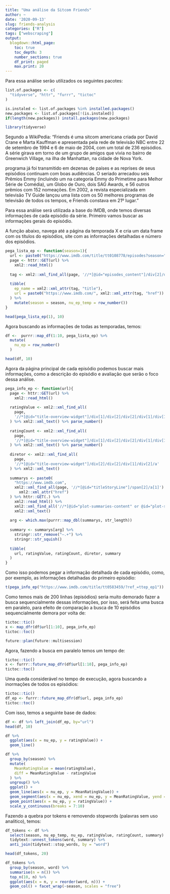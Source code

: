 ```yaml
---
title: "Uma análise da Sitcom Friends"
author: ~
date: '2020-09-13'
slug: friends-analysis
categories: ["R"]
tags: ["webscraping"]
output:
  blogdown::html_page:
    toc: true
    toc_depth: 3
    number_sections: true
    df_print: paged
    max.print: 20
---
```


Para essa análise serão utilizados os seguintes pacotes:

```r
list.of.packages <- c(
  "tidyverse", "httr", "furrr", "tictoc"
)

is.instaled <- list.of.packages %in% installed.packages()
new.packages <- list.of.packages[!(is.instaled)]
if(length(new.packages)) install.packages(new.packages)

library(tidyverse)
```

Segundo a WikiPedia: "Friends é uma sitcom americana criada por David Crane e 
Marta Kauffman e apresentada pela rede de televisão NBC entre 22 de setembro 
de 1994 e 6 de maio de 2004, com um total de 236 episódios. A série girava em 
torno de um grupo de amigos que vivia no bairro de Greenwich Village, na ilha 
de Manhattan, na cidade de Nova York.

programa já foi transmitido em dezenas de países e as reprises de seus 
episódios continuam com boas audiências. O seriado arrecadou seis Prêmios 
Emmy (incluindo um na categoria Emmy do Primetime para Melhor Série de 
Comédia), um Globo de Ouro, dois SAG Awards, e 56 outros prêmios com 152 
nomeações. Em 2002, a revista especializada em televisão TV Guide lançou uma 
lista com os 50 melhores programas de televisão de todos os tempos, e Friends 
constava em 21º lugar."

Para essa análise será utilizada a base do IMDB, onde temos diversas informações
de cada episódio da série. Primeiro vamos buscar as informações gerais do 
episódio.

A função abaixo, navega até a página da temporada X e cria um data frame com os 
títulos do episódios, site com as informações detalhadas e número dos episódios.

```r
pega_lista_ep <- function(season=1){
  url <- paste0("https://www.imdb.com/title/tt0108778/episodes?season=", season)
  page <- httr::GET(url) %>% 
    xml2::read_html()
  
  tag <- xml2::xml_find_all(page, '//*[@id="episodes_content"]/div[2]/div[2]/div/div[2]/strong/a')
  
  tibble(
    ep_name = xml2::xml_attr(tag, "title"),
    url = paste0("https://www.imdb.com/", xml2::xml_attr(tag, "href"))
  ) %>% 
    mutate(season = season, nu_ep_temp = row_number())
}

head(pega_lista_ep(1), 10)
```

Agora buscando as informações de todas as temporadas, temos:

```r
df <-  purrr::map_df(1:10, pega_lista_ep) %>% 
  mutate(
    nu_ep = row_number()
  )

head(df, 10)
```

Agora da página principal de cada episódio podemos buscar mais informações, como
a descrição do episódio e avaliação que serão o foco dessa análise.

```r
pega_info_ep <- function(url){
  page <- httr::GET(url) %>% 
    xml2::read_html() 
  
  ratingValue <- xml2::xml_find_all(
    page,
    '//*[@id="title-overview-widget"]/div[1]/div[2]/div[2]/div[1]/div[1]/div[1]/strong/span'
  ) %>% xml2::xml_text() %>% parse_number()
  
  ratingCount <- xml2::xml_find_all(
    page,
    '//*[@id="title-overview-widget"]/div[1]/div[2]/div[2]/div[1]/div[1]/a/span'
  ) %>% xml2::xml_text() %>% parse_number()
  
  diretor <- xml2::xml_find_all(
    page,
    '//*[@id="title-overview-widget"]/div[2]/div[2]/div[1]/div[2]/a'
  ) %>% xml2::xml_text()
  
  summarys <- paste0(
    "https://www.imdb.com",
    xml2::xml_find_all(page, '//*[@id="titleStoryLine"]/span[2]/a[1]') %>% 
      xml2::xml_attr("href")
  ) %>% httr::GET(.) %>% 
    xml2::read_html() %>% 
    xml2::xml_find_all('//*[@id="plot-summaries-content" or @id="plot-synopsis-content"]/li') %>% 
    xml2::xml_text()
  
  arg <- which.max(purrr::map_dbl(summarys, str_length))
  
  summary <- summarys[arg] %>% 
    stringr::str_remove("—.+") %>% 
    stringr::str_squish()
  
  tibble(
    url, ratingValue, ratingCount, diretor, summary
  )
}
```

Como isso podemos pegar a informação detalhada de cada episódio, como, por 
exemplo, as informações detalhadas do primeiro episódio:

```r
t(pega_info_ep("https://www.imdb.com/title/tt0583459/?ref_=ttep_ep1"))
```

Como temos mais de 200 linhas (episódios) seria muito demorado fazer a busca 
sequencialmente dessas informações, por isso, será feita uma busca em paralelo, 
para efeito de comparação a busca de 10 episódios sequencialmente demora por 
volta de:

```r
tictoc::tic()
x <- map_dfr(df$url[1:10], pega_info_ep)
tictoc::toc()
```
```r
future::plan(future::multisession)
```

Agora, fazendo a busca em paralelo temos um tempo de:

```r
tictoc::tic()
x <- furrr::future_map_dfr(df$url[1:10], pega_info_ep)
tictoc::toc()
```

Uma queda considerável no tempo de execução, agora buscando a inormações de 
todos os episódios:

```r
tictoc::tic()
df_ep <- furrr::future_map_dfr(df$url, pega_info_ep)
tictoc::toc()
```

Com isso, temos a seguinte base de dados:

```r
df <- df %>% left_join(df_ep, by="url")
head(df, 10)
```



```r
df %>% 
  ggplot(aes(x = nu_ep, y = ratingValue)) +
  geom_line()
```

```r
df %>% 
  group_by(season) %>% 
  mutate(
    MeanRatingValue = mean(ratingValue),
    diff = MeanRatingValue - ratingValue
  ) %>% 
  ungroup() %>% 
  ggplot() + 
  geom_line(aes(x = nu_ep, y = MeanRatingValue)) + 
  geom_segment(aes(x = nu_ep, xend = nu_ep, y = MeanRatingValue, yend = ratingValue)) +
  geom_point(aes(x = nu_ep, y = ratingValue)) +
  scale_y_continuous(breaks = 7:10)
```

Fazendo a quebra por tokens e removendo stopwords (palavras sem uso analítico), 
temos:

```r
df_tokens <- df %>% 
  select(season, nu_ep_temp, nu_ep, ratingValue, ratingCount, summary) %>% 
  tidytext::unnest_tokens(word, summary) %>% 
  anti_join(tidytext::stop_words, by = "word")

head(df_tokens, 20)
```

```r
df_tokens %>% 
  group_by(season, word) %>% 
  summarise(n = n()) %>% 
  top_n(10, n) %>% 
  ggplot(aes(x = n, y = reorder(word, n))) +
  geom_col() + facet_wrap(~season, scales = "free")
```







